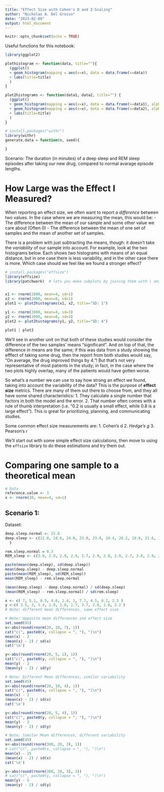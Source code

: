 ```yaml
---
title: "Effect Size with Cohen's D and Z-Scaling"
author: "Nicholas A. Del Grosso"
date: "2023-02-08"
output: html_document
---
```


```r
knitr::opts_chunk$set(echo = TRUE)
```

Useful functions for this notebook:
```r
library(ggplot2)

plothistogram <- function(data, title=""){
  (ggplot() 
  + geom_histogram(mapping = aes(x=x), data = data.frame(x=data)) 
  + labs(title=title)
  )
}

plot2histograms <- function(data1, data2, title="") {
  (ggplot() 
  + geom_histogram(mapping = aes(x=x), data = data.frame(x=data1), alpha=.5, fill='red') 
  + geom_histogram(mapping = aes(x=x), data = data.frame(x=data2), alpha=.5, fill='blue')
  + labs(title=title)
  )
}

# install.packages("withr")
library(withr)
generate.data = function(n, seed){

}
```


Scenario: The duration (in minutes) of a deep sleep and REM sleep episodes after taking our new drug, 
compared to normal avarage episode lengths.

# How Large was the Effect I Measured?

When reporting an effect size, we often want to report a *difference* between two values.
In the case where we are measuring the mean, this would be:
  - The difference between the mean of our sample and some other value we care about (Often 0)
  - The difference between the mean of one set of samples and the mean of another set of samples.
  
There is a problem with just subtracting the means, though: it doesn't take the *variability* of our
sample into account.  For example, look at the two histograms below. Each shows two histograms with 
means of an equal distance, but in one case there is less variability, and in the other case there is
more.  Which case should we feel like we found a stronger effect?

```r
# install.packages("effsize")
library(effsize)
library(patchwork)  # lets you make subplots by joining them with | and / (e.g. p1|p2 makes them side-by-side)


x1 <- rnorm(2000, mean=4, sd=1)
x2 <- rnorm(2000, mean=8, sd=1)
plot1 <- plot2histograms(x1, x2, title="SD: 1")

y1 <- rnorm(2000, mean=4, sd=3)
y2 <- rnorm(2000, mean=8, sd=3)
plot2 <- plot2histograms(y1, y2, title="SD: 4")

plot1 | plot2


```


We'll see in another unit on that both of these studies would consider the difference of the two samples' means
"significant".  And on top of that, the difference in means are the same; if this was data from a study showing
the efffect of taking some drug, then the report from both studies would say, "On average, the drug improved 
things by 4."!  But that's not very representative of most patients in the study; in fact, in the case where the two plots highly overlap, many of the patients would have gotten worse.

So what's a number we can use to say how strong an effect we found, taking into account the variability of the data?
This is the purpose of **effect size** metrics.  There are many of them out there to choose from, and they all have some
shared characteristics:
  1. They calculate a single number that factors in both the model and the error.
  2. That number often comes with a rule of thumb interpretation (i.e. "0.2 is usually a small effect, while 0.8 is a large effect").  This is great for prioritizing, planning, and communicating studies.
  
Some common effect size measurements are:
  1. Cohen's d
  2. *Hedge's g*
  3. Pearson's r
  
  
We'll start out with some simple effect size calculations, 
then move to using the `effsize` library to do these estimations and try them out.


# Comparing one sample to a theoretical mean

```r
# Data
reference.value <- 3
x <- rnorm(30, mean=4, sd=1)

```







## Scenario 1:


  

Dataset:
```r
deep.sleep.normal <- 15.8
deep.sleep <- c(21.0, 18.6, 24.0, 23.0, 23.8, 19.4, 20.2, 18.8, 21.6, 19.6, 22.0, 18.4, 22.4, 19.8, 24.2, 21.4, 18.2, 19.4, 20.8, 19.4, 19.8, 21.8, 22.4, 19.4, 20.4, 19.4, 22.2, 19.4, 20.6, 19.4)
  )

rem.sleep.normal = 0.3
REM_sleep <- c(3.0, 2.9, 2.9, 2.9, 2.7, 2.9, 2.8, 2.9, 2.7, 3.0, 2.9, 2.9, 2.7, 3.0, 2.8, 2.9, 2.7, 2.9, 2.9, 2.9, 2.7, 2.9, 2.8, 3.0, 2.7, 2.9, 2.9, 2.7, 2.8, 2.9)

paste(mean(deep.sleep), sd(deep.sleep))
mean(deep.sleep) - deep.sleep.normal
paste(mean(REM_sleep), sd(REM_sleep))
mean(REM_sleep) - rem.sleep.normal

(mean(deep.sleep) - deep.sleep.normal) / sd(deep.sleep)
(mean(REM_sleep) - rem.sleep.normal) / sd(rem.sleep)
```


```r
x <- c( 7, 5.1, 0.5, 4.6, 1.4, 1, 7.7, 4.5, 0.2, 2.5 )
y <-c( 3.5, 3, 1.4, 2.9, 1.8, 1.7, 3.7, 2.8, 1.6, 2.2 )
# Note: different mean differences, same effect size
```





```r

# Note: Opposite mean differences and effect size
set.seed(45)
x<-abs(round(rnorm(20, 10, 7), 1))
cat("c(", paste0(x, collapse = ", "), ")\n")
mean(x) - 2
(mean(x) - 2) / sd(x)
cat('\n')

y<-abs(round(rnorm(20, 5, 1), 1))
cat("c(", paste0(y, collapse = ", "), ")\n")
mean(y) - 2
(mean(y) - 2) / sd(y)
```


```r

# Note: Different Mean differences, similar variability
set.seed(45)
x<-abs(round(rnorm(20, 10, 4), 1))
cat("c(", paste0(x, collapse = ", "), ")\n")
mean(x) - 2
(mean(x) - 2) / sd(x)
cat('\n')

y<-abs(round(rnorm(20, 5, 4), 1))
cat("c(", paste0(y, collapse = ", "), ")\n")
mean(y) - 2
(mean(y) - 2) / sd(y)
```


```r

# Note: Similar Mean differences, different variability
set.seed(45)
x<-abs(round(rnorm(300, 20, 3), 1))
# cat("c(", paste0(x, collapse = ", "), ")\n")
mean(x) - 15
(mean(x) - 2) / sd(x)
cat('\n')

y<-abs(round(rnorm(300, 10, 3), 1))
# cat("c(", paste0(y, collapse = ", "), ")\n")
mean(y) - 5
(mean(y) - 2) / sd(y)
```






